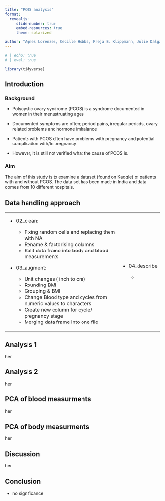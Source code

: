 ```yaml
---
title: "PCOS analysis"
format:
  revealjs:
     slide-number: true
     embed-resources: true
     theme: solarized
      
author: "Agnes Lorenzen, Cecille Hobbs, Freja E. Klippmann, Julie Dalgaard Petersen & Mille Rask Sander"
---
```


```r
# | echo: true 
# | eval: true  

library(tidyverse)
```

## Introduction

### Background

-   Polycystic ovary syndrome (PCOS) is a syndrome documented in women in their menustruating ages

-   Documented symptoms are often; period pains, irregular periods, ovary related problems and hormone imbalance

-   Patients with PCOS often have problems with pregnancy and potential complication with/in pregnancy

-   However, it is still not verified what the cause of PCOS is.

### Aim

The aim of this study is to examine a dataset (found on Kaggle) of patients with and without PCOS. The data set has been made in India and data comes from 10 different hospitals.

## Data handling approach

+------------------------------------------------------------------------+-----------------+
| -   02_clean:                                                          | -   04_describe |
|                                                                        |                 |
|     -   Fixing random cells and replacing them with NA                 |     -           |
|     -   Rename & factorising columns                                   |                 |
|     -   Split data frame into body and blood measurements              |                 |
|                                                                        |                 |
| -   03_augment:                                                        |                 |
|                                                                        |                 |
|     -   Unit changes ( inch to cm)                                     |                 |
|     -   Rounding BMI                                                   |                 |
|     -   Grouping & BMI                                                 |                 |
|     -   Change Blood type and cycles from numeric values to characters |                 |
|     -   Create new column for cycle/ pregnancy stage                   |                 |
|     -   Merging data frame into one file                               |                 |
+------------------------------------------------------------------------+-----------------+

## Analysis 1

her

## Analysis 2

her

## PCA of blood measurments

her

## PCA of body measurments

her

## Discussion

her

## Conclusion

-   no significance
